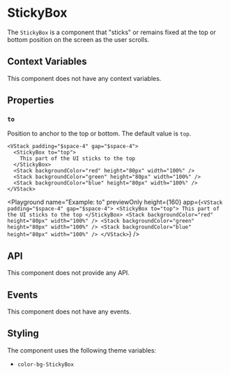 # StickyBox

The `StickyBox` is a component that "sticks" or remains fixed at the top or bottom position on the screen
as the user scrolls.

## Context Variables

This component does not have any context variables.

## Properties

### `to`

Position to anchor to the top or bottom.
The default value is `top`.

```ueml copy
<VStack padding="$space-4" gap="$space-4">
  <StickyBox to="top">
    This part of the UI sticks to the top
  </StickyBox>
  <Stack backgroundColor="red" height="80px" width="100%" />
  <Stack backgroundColor="green" height="80px" width="100%" />
  <Stack backgroundColor="blue" height="80px" width="100%" />
</VStack>
```

<Playground
  name="Example: to"
  previewOnly
  height={160}
  app={`
  <VStack padding="$space-4" gap="$space-4">
    <StickyBox to="top">
      This part of the UI sticks to the top
    </StickyBox>
    <Stack backgroundColor="red" height="80px" width="100%" />
    <Stack backgroundColor="green" height="80px" width="100%" />
    <Stack backgroundColor="blue" height="80px" width="100%" />
  </VStack>
  `}
/>

## API

This component does not provide any API.

## Events

This component does not have any events.

## Styling

The component uses the following theme variables:

- `color-bg-StickyBox`

